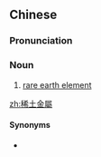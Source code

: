{{also|稀土金属}}
==Chinese==
{{zh-forms|s=稀土金属|type=22}}

===Pronunciation===
{{zh-pron
|m=xītǔ jīnshǔ
|c=hei1 tou2 gam1 suk6
|cat=n
}}

===Noun===
{{zh-noun}}

# {{lb|zh|chemistry}} [[rare earth element]]

[[zh:稀土金屬]]

====Synonyms====
* {{zh-l|稀土元素}}